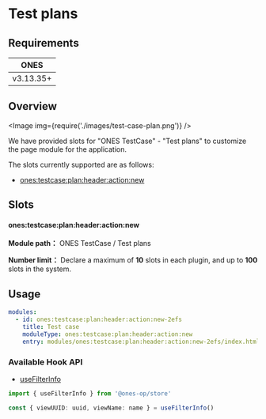 # Test plans


## Requirements

| **ONES**  |
| :-------: |
| v3.13.35+ |

## Overview

<Image img={require('./images/test-case-plan.png')} />

We have provided slots for "ONES TestCase" - "Test plans" to customize the page module for the application.

The slots currently supported are as follows:

- [ones:testcase:plan:header:action:new](#onestestcaseplancomponentcase)

## Slots

#### ones:testcase:plan:header:action:new

**Module path：** ONES TestCase / Test plans

**Number limit：** Declare a maximum of **10** slots in each plugin, and up to **100** slots in the system.

## Usage

```yaml
modules:
  - id: ones:testcase:plan:header:action:new-2efs
    title: Test case
    moduleType: ones:testcase:plan:header:action:new
    entry: modules/ones:testcase:plan:header:action:new-2efs/index.html
```

### Available Hook API

- [useFilterInfo](../../../../../reference/packages/store/store.md#useFilterInfo)

```ts
import { useFilterInfo } from '@ones-op/store'

const { viewUUID: uuid, viewName: name } = useFilterInfo()
```
